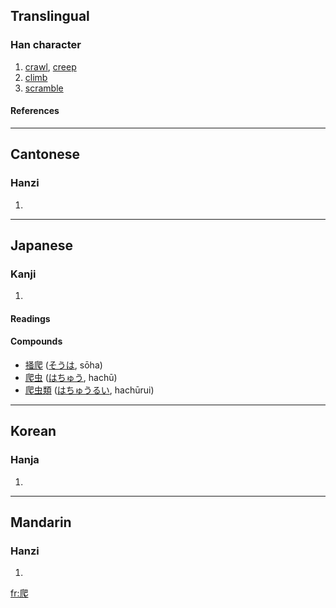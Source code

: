 ==Translingual==
===Han character===
{{Han char|rn=87|rad=爪|as=04|sn=8|four=7723<sub>1</sub>|canj=竹人日山 (HOAU)}}
# [[crawl]], [[creep]]
# [[climb]]
# [[scramble]]
====References====
{{Han ref|kx=0688.320|dkj=19662|dj=1101.210|hdz=32031.050|uh=722C|ud=29228|bh=AAA6|bd=43686}}

----
==Cantonese==
===Hanzi===
{{yue-hanzi|jyut=|y=pa4}}
# {{defn|Cantonese}}

----
==Japanese==
===Kanji===
{{ja-kanji|grade=|rs=爪04}}
# {{defn|Japanese}} 
====Readings====
{{ja-readings|on=[[は]] (ha)|kun=[[かく]] (kaku)}}
====Compounds====
*[[掻爬]] ([[そうは]], sōha)
*[[爬虫]] ([[はちゅう]], hachū)
*[[爬虫類]] ([[はちゅうるい]], hachūrui)
----
==Korean==
===Hanja===
{{ko-hanja|hangeul=파|eumhun=|rv=pa|mr=p'a|y=pha}}
# {{defn|Korean}}

----
==Mandarin==
===Hanzi===
{{cmn-hanzi|pin=[[pá]] (pa2), [[zhèng]] (zheng4)|wg=p'a<sup>2</sup>, cheng<sup>4</sup>}}
# {{defn|Mandarin}}

[[fr:爬]]